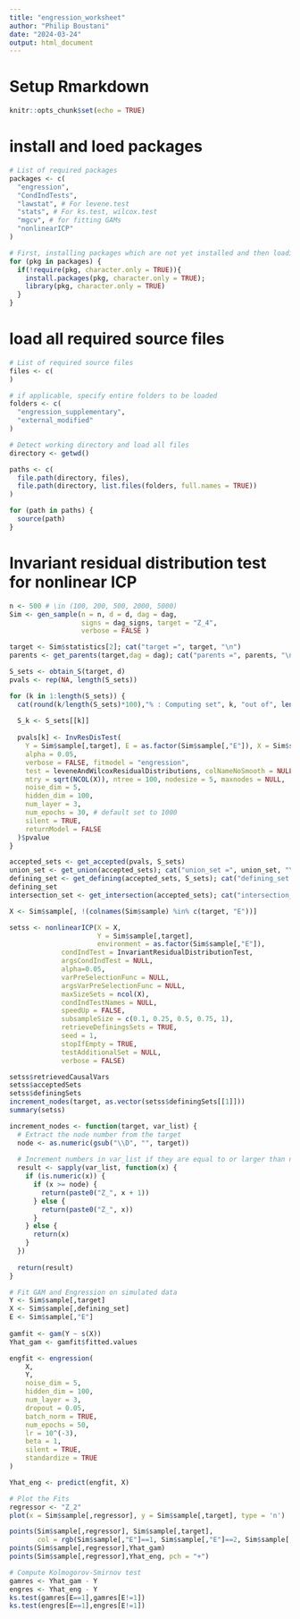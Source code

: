 ```yaml
---
title: "engression_worksheet"
author: "Philip Boustani"
date: "2024-03-24"
output: html_document
---
```


# Setup Rmarkdown

```r
knitr::opts_chunk$set(echo = TRUE)
```

# install and loed packages

```r
# List of required packages
packages <- c(
  "engression",
  "CondIndTests", 
  "lawstat", # For levene.test
  "stats", # For ks.test, wilcox.test
  "mgcv", # for fitting GAMs
  "nonlinearICP"
)

# First, installing packages which are not yet installed and then loading all of them
for (pkg in packages) {
  if(!require(pkg, character.only = TRUE)){
    install.packages(pkg, character.only = TRUE);
    library(pkg, character.only = TRUE)
  }
}
```

# load all required source files

```r
# List of required source files
files <- c(
)

# if applicable, specify entire folders to be loaded
folders <- c(
  "engression_supplementary",
  "external_modified"
)

# Detect working directory and load all files 
directory <- getwd()

paths <- c(
  file.path(directory, files),
  file.path(directory, list.files(folders, full.names = TRUE))
)

for (path in paths) {
  source(path)
}
```



# Invariant residual distribution test for nonlinear ICP

```r
n <- 500 # \in (100, 200, 500, 2000, 5000)
Sim <- gen_sample(n = n, d = d, dag = dag, 
                  signs = dag_signs, target = "Z_4", 
                  verbose = FALSE )

target <- Sim$statistics[2]; cat("target =", target, "\n")
parents <- get_parents(target,dag = dag); cat("parents =", parents, "\n")
```


```r
S_sets <- obtain_S(target, d)
pvals <- rep(NA, length(S_sets))

for (k in 1:length(S_sets)) {
  cat(round(k/length(S_sets)*100),"% : Computing set", k, "out of", length(S_sets), "\n")
  
  S_k <- S_sets[[k]]
  
  pvals[k] <- InvResDisTest(
    Y = Sim$sample[,target], E = as.factor(Sim$sample[,"E"]), X = Sim$sample[,S_k], 
    alpha = 0.05,
    verbose = FALSE, fitmodel = "engression",
    test = leveneAndWilcoxResidualDistributions, colNameNoSmooth = NULL,
    mtry = sqrt(NCOL(X)), ntree = 100, nodesize = 5, maxnodes = NULL,
    noise_dim = 5,
    hidden_dim = 100,
    num_layer = 3,
    num_epochs = 30, # default set to 1000
    silent = TRUE, 
    returnModel = FALSE
  )$pvalue
}

accepted_sets <- get_accepted(pvals, S_sets)
union_set <- get_union(accepted_sets); cat("union_set =", union_set, "\n") 
defining_set <- get_defining(accepted_sets, S_sets); cat("defining_set: \n")
defining_set
intersection_set <- get_intersection(accepted_sets); cat("intersection_set =", intersection_set, "\n")
```





```r
X <- Sim$sample[, !(colnames(Sim$sample) %in% c(target, "E"))] 

setss <- nonlinearICP(X = X, 
                      Y = Sim$sample[,target], 
                      environment = as.factor(Sim$sample[,"E"]),
             condIndTest = InvariantResidualDistributionTest,
             argsCondIndTest = NULL,
             alpha=0.05,
             varPreSelectionFunc = NULL,
             argsVarPreSelectionFunc = NULL,
             maxSizeSets = ncol(X),
             condIndTestNames = NULL,
             speedUp = FALSE,
             subsampleSize = c(0.1, 0.25, 0.5, 0.75, 1),
             retrieveDefiningsSets = TRUE,
             seed = 1,
             stopIfEmpty = TRUE,
             testAdditionalSet = NULL,
             verbose = FALSE)

setss$retrievedCausalVars
setss$acceptedSets
setss$definingSets
increment_nodes(target, as.vector(setss$definingSets[[1]]))
summary(setss)
```

```r
increment_nodes <- function(target, var_list) {
  # Extract the node number from the target
  node <- as.numeric(gsub("\\D", "", target))
  
  # Increment numbers in var_list if they are equal to or larger than node
  result <- sapply(var_list, function(x) {
    if (is.numeric(x)) {
      if (x >= node) {
        return(paste0("Z_", x + 1))
      } else {
        return(paste0("Z_", x))
      }
    } else {
      return(x)
    }
  })
  
  return(result)
}
```


```r
# Fit GAM and Engression on simulated data
Y <- Sim$sample[,target]
X <- Sim$sample[,defining_set]
E <- Sim$sample[,"E"]
  
gamfit <- gam(Y ~ s(X))
Yhat_gam <- gamfit$fitted.values

engfit <- engression(
    X,
    Y,
    noise_dim = 5,
    hidden_dim = 100,
    num_layer = 3,
    dropout = 0.05,
    batch_norm = TRUE,
    num_epochs = 50,
    lr = 10^(-3),
    beta = 1,
    silent = TRUE,
    standardize = TRUE
)

Yhat_eng <- predict(engfit, X)
```


```r
# Plot the Fits
regressor <- "Z_2"
plot(x = Sim$sample[,regressor], y = Sim$sample[,target], type = 'n')

points(Sim$sample[,regressor], Sim$sample[,target],
       col = rgb(Sim$sample[,"E"]==1, Sim$sample[,"E"]==2, Sim$sample[,"E"]==3, alpha = 0.4), pch = 16)
points(Sim$sample[,regressor],Yhat_gam)
points(Sim$sample[,regressor],Yhat_eng, pch = "+")
```


```r
# Compute Kolmogorov-Smirnov test
gamres <- Yhat_gam - Y
engres <- Yhat_eng - Y
ks.test(gamres[E==1],gamres[E!=1])
ks.test(engres[E==1],engres[E!=1])
```






